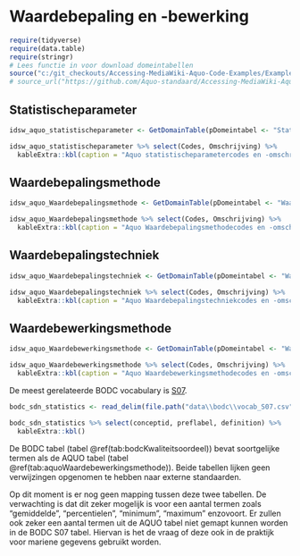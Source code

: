 # Waardebepaling en -bewerking

```r
require(tidyverse)
require(data.table)
require(stringr)
# Lees functie in voor download domeintabellen
source("c:/git_checkouts/Accessing-MediaWiki-Aquo-Code-Examples/ExampleCodeRStudio/GetDomainTable.R")
# source_url("https://github.com/Aquo-standaard/Accessing-MediaWiki-Aquo-Code-Examples/blob/main/ExampleCodeRStudio/GetDomainTable.R")


```


## Statistischeparameter

```r

idsw_aquo_statistischeparameter <- GetDomainTable(pDomeintabel <- "StatistischeParameter")

idsw_aquo_statistischeparameter %>% select(Codes, Omschrijving) %>%
  kableExtra::kbl(caption = "Aquo statistischeparametercodes en -omschrijvingen.")
```

## Waardebepalingsmethode

```r

idsw_aquo_Waardebepalingsmethode <- GetDomainTable(pDomeintabel <- "Waardebepalingsmethode")

idsw_aquo_Waardebepalingsmethode %>% select(Codes, Omschrijving) %>%
  kableExtra::kbl(caption = "Aquo Waardebepalingsmethodecodes en -omschrijvingen.")
```

## Waardebepalingstechniek

```r

idsw_aquo_Waardebepalingstechniek <- GetDomainTable(pDomeintabel <- "Waardebepalingstechniek")

idsw_aquo_Waardebepalingstechniek %>% select(Codes, Omschrijving) %>%
  kableExtra::kbl(caption = "Aquo Waardebepalingstechniekcodes en -omschrijvingen.")
```


## Waardebewerkingsmethode

```r

idsw_aquo_Waardebewerkingsmethode <- GetDomainTable(pDomeintabel <- "Waardebewerkingsmethode")

idsw_aquo_Waardebewerkingsmethode %>% select(Codes, Omschrijving) %>%
  kableExtra::kbl(caption = "Aquo Waardebewerkingsmethodecodes en -omschrijvingen.")
```



De meest gerelateerde BODC vocabulary is [S07](https://vocab.nerc.ac.uk/search_nvs/S07/). 


```r
bodc_sdn_statistics <- read_delim(file.path("data\\bodc\\vocab_S07.csv"), delim = ";")

bodc_sdn_statistics %>% select(conceptid, preflabel, definition) %>%
  kableExtra::kbl()
```

De BODC tabel (tabel \@ref(tab:bodcKwaliteitsoordeel)) bevat soortgelijke termen als de AQUO tabel (tabel \@ref(tab:aquoWaardebewerkingsmethode)). Beide tabellen lijken geen verwijzingen opgenomen te hebben naar externe standaarden. 

Op dit moment is er nog geen mapping tussen deze twee tabellen. De verwachting is dat dit zeker mogelijk is voor een aantal termen zoals "gemiddelde", "percentielen", "minimum", "maximum" enzovoort. Er zullen ook zeker een aantal termen uit de AQUO tabel niet gemapt kunnen worden in de BODC S07 tabel. Hiervan is het de vraag of deze ook in de praktijk voor mariene gegevens gebruikt worden. 


